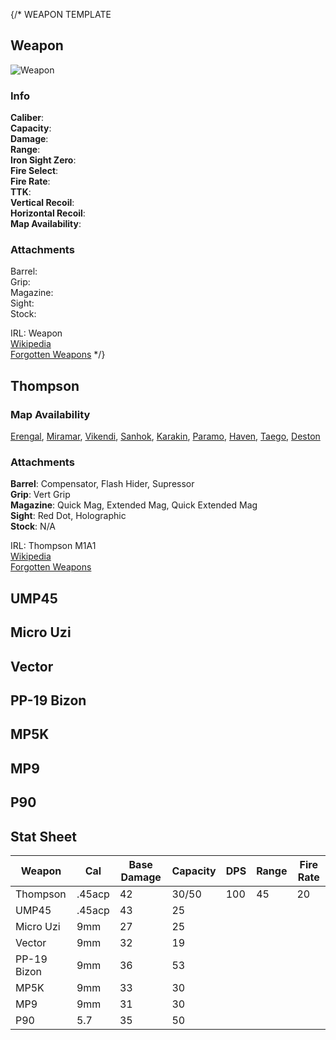 
{/*
WEAPON TEMPLATE

## Weapon

![Weapon](/img/weapons/main/Weapon.png)

### Info

**Caliber**:  
**Capacity**:  
**Damage**:  
**Range**:  
**Iron Sight Zero**:  
**Fire Select**:  
**Fire Rate**:  
**TTK**:  
**Vertical Recoil**:  
**Horizontal Recoil**:  
**Map Availability**:  

### Attachments

Barrel:  
Grip:  
Magazine:  
Sight:  
Stock:  

IRL: Weapon  
[Wikipedia](http://wikipedia.com)  
[Forgotten Weapons](https://www.forgottenweapons.com)
*/}

## Thompson

<Weapon weaponName="Thompson"/>

### Map Availability

[Erengal](/maps/erengal),
[Miramar](/maps/miramar),
[Vikendi](/maps/vikendi),
[Sanhok](/maps/sanhok),
[Karakin](/maps/karakin),
[Paramo](/maps/paramo),
[Haven](/maps/haven),
[Taego](/maps/taego),
[Deston](/maps/deston)  

### Attachments

**Barrel**: Compensator, Flash Hider, Supressor  
**Grip**: Vert Grip  
**Magazine**: Quick Mag, Extended Mag, Quick Extended Mag  
**Sight**: Red Dot, Holographic  
**Stock**: N/A  

IRL: Thompson M1A1  
[Wikipedia](https://en.wikipedia.org/wiki/Thompson_submachine_gun)  
[Forgotten Weapons](https://www.forgottenweapons.com/the-iconic-american-ww2-thompson-the-m1a1/)  

## UMP45

<Weapon weaponName="UMP45"/>

## Micro Uzi

<Weapon weaponName="Micro Uzi"/>

## Vector

<Weapon weaponName="Vector"/>

## PP-19 Bizon

<Weapon weaponName="PP-19 Bizon"/>

## MP5K

<Weapon weaponName="MP5K"/>

## MP9

<Weapon weaponName="MP9"/>

## P90

<Weapon weaponName="P90"/>

## Stat Sheet

| Weapon | Cal | Base Damage | Capacity | DPS | Range | Fire Rate |
| ------ | --- | ----------- | -------- | --- | ----- | --------- |
| Thompson | .45acp | 42 | 30/50 | 100 | 45 | 20 |
| UMP45 | .45acp | 43 | 25 |
| Micro Uzi | 9mm | 27 | 25 |
| Vector | 9mm | 32 | 19 |
| PP-19 Bizon | 9mm | 36 | 53 |
| MP5K | 9mm | 33 | 30 |
| MP9 | 9mm | 31 | 30 |
| P90 | 5.7 | 35 | 50 |